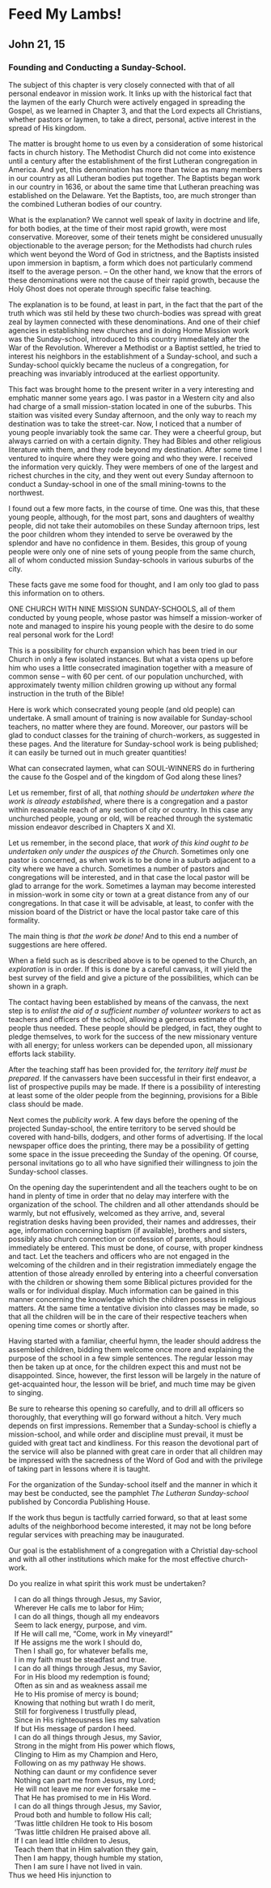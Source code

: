 # Feed My Lambs! 
## John 21, 15 {.unlisted .unnumbered}
### Founding and Conducting a Sunday-School. {.unlisted .unnumbered}

The subject of this chapter is very closely connected with that of all personal endeavor in mission work.  It links up with the historical fact that the laymen of the early Church were actively engaged in spreading the Gospel, as we learned in Chapter 3, and that the Lord expects all Christians, whether pastors or laymen, to take a direct, personal, active interest in the spread of His kingdom.

The matter is brought home to us even by a consideration of some historical facts in church history.  The Methodist Church did not come into existence until a century after the establishment of the first Lutheran congregation in America.  And yet, this denomination has more than twice as many members in our country as all Lutheran bodies put together.  The Baptists began work in our country in 1636, or about the same time that Lutheran preaching was established on the Delaware.  Yet the Baptists, too, are much stronger than the combined Lutheran bodies of our country.

What is the explanation?  We cannot well speak of laxity in doctrine and life, for both bodies, at the time of their most rapid growth, were most conservative.  Moreover, some of their tenets might be considered unusually objectionable to the average person; for the Methodists had church rules which went beyond the Word of God in strictness, and the Baptists insisted upon immersion in baptism, a form which does not particularly commend itself to the average person. -- On the other hand, we know that the errors of these denominations were not the cause of their rapid growth, because the Holy Ghost does not operate through specific false teaching.

The explanation is to be found, at least in part, in the fact that the part of the truth which was stil held by these two church-bodies was spread with great zeal by laymen connected with these denominations.  And one of their chief agencies in establishing new churches and in doing Home Mission work was the Sunday-school, introduced to this country immediately after the War of the Revolution.  Wherever a Methodist or a Baptist settled, he tried to interest his neighbors in the establishment of a Sunday-school, and such a Sunday-school quickly became the nucleus of a congregation, for preaching was invariably introduced at the earliest opportunity.

This fact was brought home to the present writer in a very interesting and emphatic manner some years ago.  I was pastor in a Western city and also had charge of a small mission-station located in one of the suburbs.  This staition was visited every Sunday afternoon, and the only way to reach my destination was to take the street-car.  Now, I noticed that a number of young people invariably took the same car.  They were a cheerful group, but always carried on with a certain dignity.  They had Bibles and other religious literature with them, and they rode beyond my destination.  After some time I ventured to inquire where they were going and who they were.  I received the information very quickly.  They were members of one of the largest and richest churches in the city, and they went out every Sunday afternoon to conduct a Sunday-school in one of the small mining-towns to the northwest. 

I found out a few more facts, in the course of time.  One was this, that these young people, although, for the most part, sons and daughters of wealthy people, did not take their automobiles on these Sunday afternoon trips, lest the poor children whom they intended to serve be overawed by the splendor and have no confidence in them.  Besides, this group of young people were only one of nine sets of young people from the same church, all of whom conducted mission Sunday-schools in various suburbs of the city.

These facts gave me some food for thought, and I am only too glad to pass this information on to others.

ONE CHURCH WITH NINE MISSION SUNDAY-SCHOOLS, all of them conducted by young people, whose pastor was himself a mission-worker of note and managed to inspire his young people with the desire to do some real personal work for the Lord!

This is a possibility for church expansion which has been tried in our Church in only a few isolated instances.  But what a vista opens up before him who uses a little consecrated imagination together with a measure of common sense -- with 60 per cent. of our population unchurched, with approximately twenty million children growing up without any formal instruction in the truth of the Bible!

Here is work which consecrated young people (and old people) can undertake.  A small amount of training is now available for Sunday-school teachers, no matter where they are found.  Moreover, our pastors will be glad to conduct classes for the training of church-workers, as suggested in these pages.  And the literature for Sunday-school work is being published; it can easily be turned out in much greater quantities!

What can consecrated laymen, what can SOUL-WINNERS do in furthering the cause fo the Gospel and of the kingdom of God along these lines?

Let us remember, first of all, that _nothing should be undertaken where the work is already established_, where there is a congregation and a pastor within reasonable reach of any section of city or country.  In this case any unchurched people, young or old, will be reached through the systematic mission endeavor described in Chapters X and XI.

Let us remember, in the second place, that _work of this kind ought to be undertaken only under the auspices of the Church_.  Sometimes only one pastor is concerned, as when work is to be done in a suburb adjacent to a city where we have a church.  Sometimes a number of pastors and congregations will be interested, and in that case the local pastor will be glad to arrange for the work.  Sometimes a layman may become interested in mission-work in some city or town at a great distance from any of our congregations.  In that case it will be advisable, at least, to confer with the mission board of the District or have the local pastor take care of this formality.

The main thing is _that the work be done!_  And to this end a number of suggestions are here offered. 

When a field such as is described above is to be opened to the Church, an _exploration_ is in order.  If this is done by a careful canvass, it will yield the best survey of the field and give a picture of the possibilities, which can be shown in a graph.

The contact having been established by means of the canvass, the next step is to _enlist the aid of a sufficient number of volunteer workers_ to act as teachers and officers of the school, allowing a generous estimate of the people thus needed.  These people should be pledged, in fact, they ought to pledge themselves, to work for the success of the new missionary venture with all energy; for unless workers can be depended upon, all missionary efforts lack stability.

After the teaching staff has been provided for, the _territory itelf must be prepared_.  If the canvassers have been successful in their first endeavor, a list of prospective pupils may be made.  If there is a possibility of interesting at least some of the older people from the beginning, provisions for a Bible class should be made.

Next comes the _publicity work_.  A few days before the opening of the projected Sunday-school, the entire territory to be served should be covered with hand-bills, dodgers, and other forms of advertising.  If the local newspaper office does the printing, there may be a possibility of getting some space in the issue preceeding the Sunday of the opening.  Of course, personal invitations go to all who have signified their willingness to join the Sunday-school classes.

On the opening day the superintendent and all the teachers ought to be on hand in plenty of time in order that no delay may interfere with the organization of the school.  The children and all other attendands should be warmly, but not effusively, welcomed as they arrive, and, several registration desks having been provided, their names and addresses, their age, information concerning baptism (if available), brothers and sisters, possibly also church connection or confession of parents, should immediately be entered.  This must be done, of course, with proper kindness and tact.  Let the teachers and officers who are not engaged in the welcoming of the children and in their registration immediately engage the attention of those already enrolled by entering into a cheerful conversation with the children or showing them some Biblical pictures provided for the walls or for individual display.  Much information can be gained in this manner concerning the knowledge which the children possess in religious matters.  At the same time a tentative division into classes may be made, so that all the children will be in the care of their respective teachers when opening time comes or shortly after.

Having started with a familiar, cheerful hymn, the leader should address the assembled children, bidding them welcome once more and explaining the purpose of the school in a few simple sentences.  The regular lesson may then be taken up at once, for the children expect this and must not be disappointed.  Since, however, the first lesson will be largely in the nature of get-acquainted hour, the lesson will be brief, and much time may be given to singing.

Be sure to rehearse this opening so carefully, and to drill all officers so thoroughly, that everything will go forward without a hitch.  Very much depends on first impressions.  Remember that a Sunday-school is chiefly a mission-school, and while order and discipline must prevail, it must be guided with great tact and kindliness.  For this reason the devotional part of the service will also be planned with great care in order that all children may be impressed with the sacredness of the Word of God and with the privilege of taking part in lessons where it is taught.

For the organization of the Sunday-school itself and the manner in which it may best be conducted, see the pamphlet _The Lutheran Sunday-school_ published by Concordia Publishing House.

If the work thus begun is tactfully carried forward, so that at least some adults of the neighborhood become interested, it may not be long before regular services with preaching may be inaugurated.

Our goal is the establishment of a congregation with a Christial day-school and with all other institutions which make for the most effective church-work.

Do you realize in what spirit this work must be undertaken?

|	 I can do all things through Jesus, my Savior,
|	 Wherever He calls me to labor for Him;
|	 I can do all things, though all my endeavors
|	 Seem to lack energy, purpose, and vim.
|	 If He will call me, "Come, work in My vineyard!"
|	 If He assigns me the work I should do,
|	 Then I shall go, for whatever befalls me,
| 	 I in my faith must be steadfast and true.

|	 I can do all things through Jesus, my Savior,
|	 For in His blood my redemption is found;
|	 Often as sin and as weakness assail me
|	 He to His promise of mercy is bound;
|	 Knowing that nothing but wrath I do merit,
|	 Still for forgiveness I trustfully plead,
|	 Since in His righteousness lies my salvation
|	 If but His message of pardon I heed.

|	 I can do all things through Jesus, my Savior,
|	 Strong in the might from His power which flows,
|	 Clinging to Him as my Champion and Hero,
|	 Following on as my pathway He shows.
|	 Nothing can daunt or my confidence sever
|	 Nothing can part me from Jesus, my Lord;
|	 He will not leave me nor ever forsake me --
|	 That He has promised to me in His Word.

|	 I can do all things through Jesus, my Savior,
|	 Proud both and humble to follow His call;
|	 'Twas little children He took to His bosom
|	 'Twas little children He praised above all.
|	 If I can lead little children to Jesus,
|	 Teach them that in Him salvation they gain,
|	 Then I am happy, though humble my station,
|	 Then I am sure I have not lived in vain.

Thus we heed His injunction to
\begin{center} "FEED MY LAMBS" \end{center}


